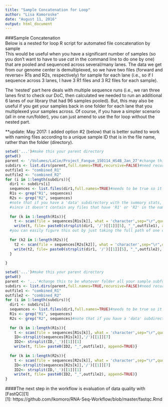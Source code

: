 ```yaml
---
title: "Sample Concatenation for Loop"
author: "Lisa Komoroske"
date: "August 11, 2016"
output: html_document
---
```

###Sample Concatenation  
Below is a nested for loop R script for automated file concatenation by sample  
This would be useful when you have a significant number of samples (so you don't want to have to use *cat* in the command line to do one by one) that are pooled and sequenced across several/many lanes. The data we get from our genome center is demultiplexed, so we have two files (forward and reverse= R1s and R2s, respectively) for sample for each lane (i.e., so if I sequence across 3 lanes, I have 3 R1 files and 3 R2 files for each sample).

The 'nested' part here deals with multiple sequence runs (i.e., we ran three lanes first to check our DoC, then calculated we needed to run an additional 6 lanes of our library that had 96 samples pooled). But, this may also be useful if you get your samples back in one folder for each lane that you multiplexed your samples across. Of course, if you have a simpler scenario (all in one run/folder), you can just amend to use the for loop without the nested part. 

**update: May 2017: I added option #2 (below) that is better suited to work with naming files according to a unique sample ID that is in the file name, rather than the folder (directory). 


```r

setwd('...')#make this your parent directory
getwd()
parent <- '/Volumes/LaCie/Project_Fangue_150114_HS4B_Jan_27'#change this to be whatever folder all your sample subfolders live in
subdirs <- list.dirs(parent,full.names=TRUE,recursive=FALSE)#need recursive to be false else it includes the parent directory as well in the list and messes up the length, etc.
outfile1 <- "combined_R1"
outfile2 <- "combined_R2"
for (i in 1:length(subdirs)){ 
  dir1 <- subdirs[i]
  sequences <- list.files(dir1,full.names=TRUE)#needs to be true so it has the full paths of the directories to go into
  R1s <- grep("R1", sequences)
  R2s <- grep("R2", sequences)
  #note that if you have a 'data' subdirectory with the summary stats, etc. you may need to move it out of the parent directory first, because 
  #since it doesn't contain any files that have 'R1' or 'R2' in the name, the for loop may get stuck there.
  
  for (k in 1:length(R1s)){
    t <- scan(file = sequences[R1s[k]], what = 'character',sep="\r",quote="")
    write(t, file= paste0(strsplit(dir1, '/')[[1]][5], "_",outfile1), append=TRUE)}#depending on how long your paths are (where your files are stored), the [5] may need to be changed to higher or lower to label your output files with the sample names (i.e., the name of your subdirectory folder)
  #you can easily figure this out by just taking the full path of one of your subdirectories and running strsplit on it (or just counting). strsplit will return each component with the parse # it has assigned it
  
  for (k2 in 1:length(R2s)){
    t2 <- scan(file = sequences[R2s[k2]], what = 'character',sep="\r",quote="")
    write(t2, file= paste0(strsplit(dir1, '/')[[1]][5], "_",outfile2), append=TRUE)   
  } 
  
} 
```

```r
setwd('...')#make this your parent directory
getwd()
parent <- '...'#change this to be whatever folder all your sample subfolders live in
subdirs <- list.dirs(parent,full.names=TRUE,recursive=FALSE)#need recursive to be false else it includes the parent directory as well in the list and messes up the length, etc.
outfile1 <- "combined_R1"
outfile2 <- "combined_R2"
for (i in 1:length(subdirs)){ 
  dir1 <- subdirs[i]
  sequences <- list.files(dir1,full.names=TRUE)#needs to be true so it has the full paths of the directories to go into
  R1s <- grep("R1", sequences)
  R2s <- grep("R2", sequences)#note that if you have a 'data' subdirectory with the summary stats, etc. you may need to move it out of the parent directory first, because since it doesn't contain any files that have 'R1' or 'R2' in the name, the for loop may get stuck there.
  
  for (k in 1:length(R1s)){
    t <- scan(file = sequences[R1s[k]], what = 'character',sep="\r",quote="")
    ID<-strsplit(sequences[R1s[k]],'/')[[1]][7]
    ID2<- strsplit(ID,'_')[[1]][1]
    write(t, file= paste0(ID2, "_",outfile1), append=TRUE)}
  
  for (k in 1:length(R2s)){
    t <- scan(file = sequences[R2s[k]], what = 'character',sep="\r",quote="")
    ID<-strsplit(sequences[R2s[k]],'/')[[1]][7]
    ID2<- strsplit(ID,'_')[[1]][1]
    write(t, file= paste0(ID2, "_",outfile2), append=TRUE)} 
} 
```

####The next step in the workflow is evaluation of data quality with [FastQC][1]  
[1]: https://github.com/lkomoro/RNA-Seq-Workflow/blob/master/fastqc.Rmd